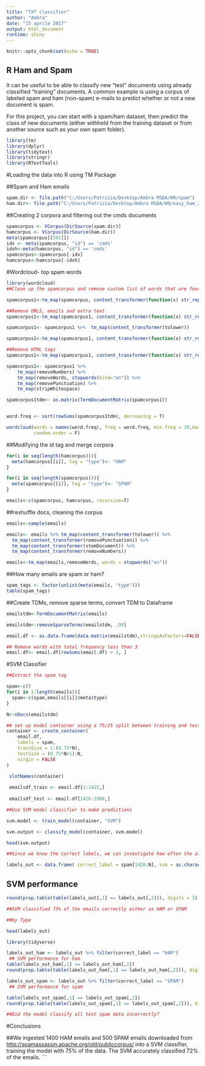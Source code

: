 ---
title: "TXT classifier"
author: "Ambra"
date: "15 aprile 2017"
output: html_document
runtime: shiny
---

```{r setup, include=FALSE}
knitr::opts_chunk$set(echo = TRUE)
```

## R Ham and Spam
It can be useful to be able to classify new "test" documents using already classified "training" documents.  A common example is using a corpus of labeled spam and ham (non-spam) e-mails to predict whether or not a new document is spam.  

For this project, you can start with a spam/ham dataset, then predict the class of new documents (either withheld from the training dataset or from another source such as your own spam folder).



```{r Classifier}
library(tm)
library(dplyr)
library(tidytext)
library(stringr)
library(RTextTools)

```
#Loading the data into R using TM Package

##Spam and Ham emails

```{r}
spam.dir <- file.path("C:/Users/Patrizia/Desktop/Ambra MSDA/W9/spam")
ham.dir<- file.path("C:/Users/Patrizia/Desktop/Ambra MSDA/W9/easy_ham_2")
```

##Creating 2 corpora and filtering out the cmds documents
```{r}
spamcorpus <- VCorpus(DirSource(spam.dir))
hamcorpus <- VCorpus(DirSource(ham.dir))
meta(spamcorpus[[501]])
idx <- meta(spamcorpus, "id") == 'cmds'
idxh<-meta(hamcorpus, "id") == 'cmds'
spamcorpus<-spamcorpus[-idx]
hamcorpus<-hamcorpus[-idxh]

```

#Wordcloud- top spam words

```{r warning=FALSE}
library(wordcloud)
##Clean up the spamcorpus and remove custom list of words that are found in the first and last rows of each email

spamcorpus1<-tm_map(spamcorpus, content_transformer(function(x) str_replace_all(x, "If you wish to leave this list please use the link below", " ")))

##Remove URLS, emails and extra text
spamcorpus1<-tm_map(spamcorpus1, content_transformer(function(x) str_replace_all(x, "http.* *|\\S+@\\S+", " ")))

spamcorpus1<- spamcorpus1 %>%  tm_map(content_transformer(tolower))

spamcorpus1<-tm_map(spamcorpus1, content_transformer(function(x) str_replace_all(x, "from.*$|return-path.*$|delivered.*$|received.*$|reply.*$|to:.*$|date:.*$|x-mailer:.*$|content-transfer-encoding:.*$|x-mime-autoconverted.*$|content-type.*$|mIME-Version.*$|message-id:.*$|\t.*$|sender:.*$|precedence:.*$|list-Id:.*$|x-mailman-version:.*$|x-beenthere:.*$|list maintainer:.*$|subject|font|href|src|nbsp|esmpt|smtp|img|widthd|heightd|smtp", " ")))

##Remove HTML tags
spamcorpus1<-tm_map(spamcorpus1, content_transformer(function(x) str_replace_all(x, "<.*?>", " ")))

spamcorpus1<- spamcorpus1 %>% 
    tm_map(removeNumbers) %>%
    tm_map(removeWords, stopwords(kind="en")) %>%
    tm_map(removePunctuation) %>%
    tm_map(stripWhitespace)

spamcorpus1tdm<- as.matrix(TermDocumentMatrix(spamcorpus1))


word.freq <- sort(rowSums(spamcorpus1tdm), decreasing = T)

wordcloud(words = names(word.freq), freq = word.freq, min.freq = 30,max.freq=50,
          random.order = F)


```

##Modifying the id tag and merge corpora
```{r}
for(i in seq(length(hamcorpus))){
  meta(hamcorpus[[i]], tag = "type")<- "HAM"
}

for(i in seq(length(spamcorpus))){
  meta(spamcorpus[[i]], tag = "type")<- "SPAM"
}

emails<-c(spamcorpus, hamcorpus, recursive=T)
```

##reshuffle docs, cleaning the corpus
```{r}
emails<-sample(emails)

emails<- emails %>% tm_map(content_transformer(tolower)) %>% 
  tm_map(content_transformer(removePunctuation)) %>% 
  tm_map(content_transformer(stemDocument)) %>% 
  tm_map(content_transformer(removeNumbers)) 

emails<-tm_map(emails,removeWords, words = stopwords("en"))
```

##How many emails are spam or ham?
```{r}
spam_tags <- factor(unlist(meta(emails, "type")))
table(spam_tags)
```
##Create TDMs, remove sparse terms, convert TDM to Dataframe
```{r}
emailstdm<-TermDocumentMatrix(emails)

emailstdm<-removeSparseTerms(emailstdm, .99)

email.df <- as.data.frame(data.matrix(emailstdm),stringsAsFactors=FALSE)

## Remove words with total frequency less than 3
email.df<- email.df[rowSums(email.df) > 3, ]
```

#SVM Classifier

```{r}
##Extract the spam tag

spam<-c()
for(i in 1:length(emails)){
  spam<-c(spam,emails[[i]]$meta$type)
}

N<-nDocs(emailstdm)

## set up model container using a 75/25 split between training and test data. Reference code as per chapter 10 of "Automated Data Collection with R"
container <- create_container(
    email.df,
    labels = spam,
    trainSize = 1:(0.75*N),
    testSize = (0.75*N+1):N,
    virgin = FALSE
)

 slotNames(container) 
 
 emailsdf_train <- email.df[1:1425,]
 
 emailsdf_test <- email.df[1426:1900,]

##Use SVM model classifier to make predictions

svm.model <- train_model(container, "SVM")

svm.output <- classify_model(container, svm.model)

head(svm.output)

##Since we know the correct labels, we can investigate how often the algorithms have misclassified the emails.  

labels_out <- data.frame( correct_label = spam[1426:N], svm = as.character(svm.output[,1]), stringsAsFactors = F)
```
## SVM performance 
```{r}
round(prop.table(table(labels_out[,1] == labels_out[,2])), digits = 3)

##SVM classified 73% of the emails correctly either as HAM or SPAM

##by Type 

head(labels_out)

library(tidyverse)

labels_out_ham <- labels_out %>% filter(correct_label == "HAM")
 ## SVM performance for ham
table(labels_out_ham[,1] == labels_out_ham[,2])
round(prop.table(table(labels_out_ham[,1] == labels_out_ham[,2])), digits = 3)

labels_out_spam <- labels_out %>% filter(correct_label == "SPAM")
 ## SVM performance for spam

table(labels_out_spam[,1] == labels_out_spam[,2])
round(prop.table(table(labels_out_spam[,1] == labels_out_spam[,2])), digits = 3)

##Did the model classify all test spam data incorrectly? 
```

#Conclusions

##We ingested 1400 HAM emails and 500 SPAM emails downloaded from <http://spamassassin.apache.org/old/publiccorpus/> into a SVM classifier, training the model with 75% of the data. The SVM accurately classified 72% of the emails.
```


